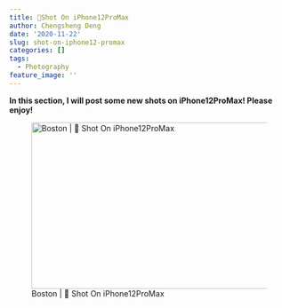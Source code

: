 ```yaml
---
title: Shot On iPhone12ProMax
author: Chengsheng Deng
date: '2020-11-22'
slug: shot-on-iphone12-promax
categories: []
tags:
  - Photography
feature_image: ''
--- 
```

**In this section, I will post some new shots on iPhone12ProMax! Please enjoy!** 


![Boston |  Shot On iPhone12ProMax](/post/2020-11-22-shot-on-iphone12-promax_files/1BD6DF02-B3BF-4A50-AD6E-9D208F4C6E1B-45795FCD-98CC-42A5-921A-D03E2B806B3B.jpg){width=600px height=300px}
